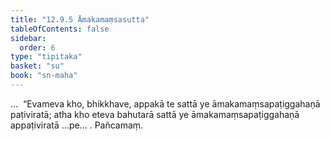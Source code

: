 ```yaml
---
title: "12.9.5 Āmakamaṃsasutta"
tableOfContents: false
sidebar:
  order: 6
type: "tipitaka"
basket: "su"
book: "sn-maha"
---
```



<DynamicBreadcrumb />

<Division number="1155" book="sn-maha" bookNo="14" page="409">

<Paragraph number="2490" book="sn-maha">
…  “Evameva kho, bhikkhave, appakā te sattā ye āmakamaṃsapaṭiggahaṇā paṭiviratā; atha kho eteva bahutarā sattā ye āmakamaṃsapaṭiggahaṇā appaṭiviratā …pe… .

</Paragraph>
</Division>

<Paragraph number="2491" type="center" book="sn-maha">
Pañcamaṃ.
</Paragraph>